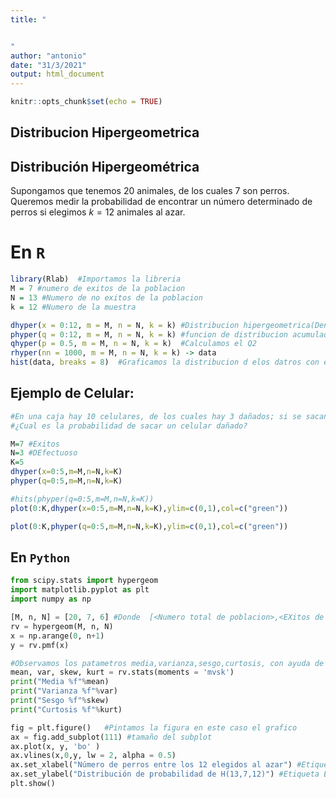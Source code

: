 ```yaml
---
title: "


"
author: "antonio"
date: "31/3/2021"
output: html_document
---
```


```r
knitr::opts_chunk$set(echo = TRUE)
```

## Distribucion Hipergeometrica


## Distribución Hipergeométrica

Supongamos que tenemos 20 animales, de los cuales 7 son perros. Queremos medir la probabilidad de encontrar un número determinado de perros si elegimos $k=12$ animales al azar. 

# En `R`

```r
library(Rlab)  #Importamos la libreria
M = 7 #numero de exitos de la poblacion
N = 13 #Numero de no exitos de la poblacion
k = 12 #Numero de la muestra

dhyper(x = 0:12, m = M, n = N, k = k) #Distribucion hipergeometrica(Densidad)
phyper(q = 0:12, m = M, n = N, k = k) #funcion de distribucion acumulada
qhyper(p = 0.5, m = M, n = N, k = k)  #Calculamos el Q2
rhyper(nn = 1000, m = M, n = N, k = k) -> data
hist(data, breaks = 8)  #Graficamos la distribucion d elos datros con el Histograma
```


## Ejemplo de Celular:
```r
#En una caja hay 10 celulares, de los cuales hay 3 dañados; si se sacan 5 celulares de la caja
#¿Cual es la probabilidad de sacar un celular dañado?

M=7 #Exitos
N=3 #DEfectuoso
K=5 
dhyper(x=0:5,m=M,n=N,k=K)
phyper(q=0:5,m=M,n=N,k=K)

#hits(phyper(q=0:5,m=M,n=N,k=K))
plot(0:K,dhyper(x=0:5,m=M,n=N,k=K),ylim=c(0,1),col=c("green"))

plot(0:K,phyper(q=0:5,m=M,n=N,k=K),ylim=c(0,1),col=c("green"))
```



## En `Python`
```python
from scipy.stats import hypergeom
import matplotlib.pyplot as plt
import numpy as np

[M, n, N] = [20, 7, 6] #Donde  [<Numero total de poblacion>,<EXitos de poblacion>,<Total de la muestra >]
rv = hypergeom(M, n, N)
x = np.arange(0, n+1)
y = rv.pmf(x)

#Observamos los patametros media,varianza,sesgo,curtosis, con ayuda de la funcion "stats"
mean, var, skew, kurt = rv.stats(moments = 'mvsk')
print("Media %f"%mean)
print("Varianza %f"%var)
print("Sesgo %f"%skew)
print("Curtosis %f"%kurt)

fig = plt.figure()   #Pintamos la figura en este caso el grafico 
ax = fig.add_subplot(111) #tamaño del subplot
ax.plot(x, y, 'bo' ) 
ax.vlines(x,0,y, lw = 2, alpha = 0.5)
ax.set_xlabel("Número de perros entre los 12 elegidos al azar") #Etiqueta Eje X
ax.set_ylabel("Distribución de probabilidad de H(13,7,12)") #Etiqueta Eje Y
plt.show()
```

